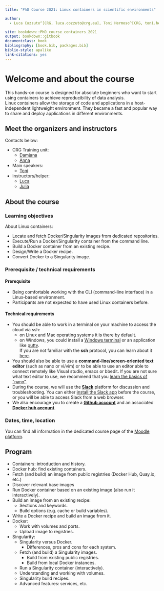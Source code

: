 ```yaml
---
title: "PhD Course 2021: Linux containers in scientific environments"

author:
  - Luca Cozzuto^[CRG, luca.cozzuto@crg.eu], Toni Hermoso^[CRG, toni.hermoso@crg.eu], Julia Ponomarenko^[CRG, julia.ponomarenko@crg.eu]

site: bookdown::PhD_course_containers_2021
output: bookdown::gitbook
documentclass: book
bibliography: [book.bib, packages.bib]
biblio-style: apalike
link-citations: yes
---
```



# Welcome and about the course

This hands-on course is designed for absolute beginners who want to start using containers to achieve reproducibility of data analysis. <br>
Linux containers allow the storage of code and applications in a host-independent lightweight environment. They became a fast and popular way to share and deploy applications in different environments. <br>


## Meet the organizers and instructors


Contacts below:

* CRG Training unit:
    * [Damjana](mailto:damjana.kastelic@crg.eu)
    * [Anna](mailto:anna.sole@crg.eu)

* Main speakers:
    * [Toni](mailto:toni.hermoso@crg.eu)


* Instructors/helper:
    * [Luca](mailto:luca.cozzuto@crg.eu)
    * [Julia](mailto:julia.ponomarenko@crg.eu)


## About the course

### Learning objectives

About Linux containers:

- Locate and fetch Docker/Singularity images from dedicated repositories.
- Execute/Run a Docker/Singularity container from the command line.
- Build a Docker container from an existing recipe.
- Design/Write a Docker recipe.
- Convert Docker to a Singularity image.


### Prerequisite / technical requirements

#### Prerequisite

* Being comfortable working with the CLI (command-line interface) in a Linux-based environment.
* Participants are not expected to have used Linux containers before.

#### Technical requirements

* You should be able to work in a terminal on your machine to access the cloud via ssh:
    * on Linux and Mac operating systems it is there by default.
    * on Windows, you could install a [Windows terminal](https://www.microsoft.com/en-us/p/windows-terminal/9n0dx20hk701?activetab=pivot:overviewtab) or an application like [putty](https://www.putty.org/).
<br>
If you are not familiar with the **ssh** protocol, you can learn about it <a href="https://www.hostinger.com/tutorials/ssh-tutorial-how-does-ssh-work" target="_blank">here</a>.
<br>
* You should also be able to use a **command-line/screen-oriented text editor** (such as nano or vi/vim) or to be able to use an editor able to connect remotely like Visual studio, emacs or bbedit. If you are not sure what text editor to use, we recommend that you <a href="https://wiki.gentoo.org/wiki/Nano/Basics_Guide" target="_blank">learn the basics of "nano"</a>.
<br>
* During the course, we will use the [**Slack**](https://slack.com) platform for discussion and troubleshooting. You can either [install the Slack app](https://slack.com/intl/en-es/help/categories/360000049043#download-slack) before the course, or you will be able to access Slack from a web browser.
<br>
* We also encourage you to create a [**Github account**](https://github.com/join) and an associated [**Docker hub account**](https://hub.docker.com/signup).

### Dates, time, location

You can find all information in the dedicated course page of the [Moodle platform](https://moodle.crg.eu).

## Program

* Containers: introduction and history.
* Docker hub: find existing containers.
* Fetch (and build) an image from public registries (Docker Hub, Quay.io, etc.)
 * Discover relevant base images
* Run Docker container based on an existing image (also run it interactively).
* Build an image from an existing recipe:
  * Sections and keywords.
  * Build options (e.g. cache or build variables).
* Write a Docker recipe and build an image from it.
* Docker:
  * Work with volumes and ports.
  * Upload image to registries.
* Singularity:
  * Singularity versus Docker.
    * Differences, pros and cons for each system.
  * Fetch (and build) a Singularity images.
    * Build from existing public registries.
    * Build from local Docker instances.
  * Run a Singularity container (interactively).
  * Understanding and working with volumes.
  * Singularity build recipes.
  * Advanced features: services, etc.
